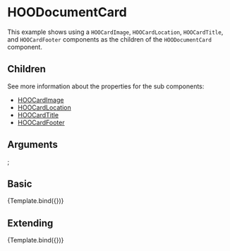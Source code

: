 
<Meta title="Components/Cards/Document Card/HOODocumentCard" component={HOODocumentCard}/>

# HOODocumentCard

This example shows using a `HOOCardImage`, `HOOCardLocation`, `HOOCardTitle`, and `HOOCardFooter` components as the children of the `HOODocumentCard` component.

## Children

See more information about the properties for the sub components:

- [HOOCardImage](?path=/docs/molecules-card-elements-hoocardimage--basic)
- [HOOCardLocation](?path=/docs/molecules-card-elements-hoocardlocation--basic)
- [HOOCardTitle](?path=/docs/molecules-card-elements-hoocardtitle--basic)
- [HOOCardFooter](?path=/docs/molecules-card-elements-hoocardfooter--basic)

## Arguments

<ArgsTable of={HOODocumentCard} />

  <HOOCardImage imageSource="https://placekitten.com/320/180" imageAlt="Kitten" />
  <HOOCardLocation location="My Location Card" />
  <HOOCardTitle title="My Card Title" />
  <HOOCardFooter
    avatarImage="https://placekitten.com/32/32"
    avatarImageAlt="Kitty"
    avatarImageSize={HOOAvatarSize.Px32}
    name="Mr. Bigglesworth"
    modified="December 31, 2021" />
</HOODocumentCard>;

## Basic
<Canvas>
  <Story 
    name="Basic"
    args = { 
      { }
    }>
    {Template.bind({})}
  </Story>
</Canvas>

## Extending
<Canvas>
  <Story 
    name="Extending"
    args = { 
     { rootElementAttributes: { style: { backgroundColor: "mintcream" } }}
    }>
    {Template.bind({})}
  </Story>
</Canvas>